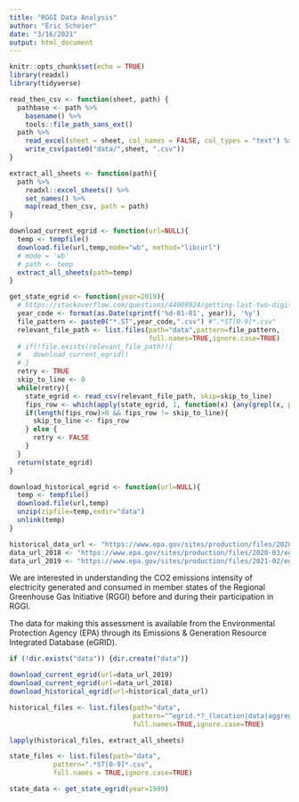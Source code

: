 ```yaml
---
title: "RGGI Data Analysis"
author: "Eric Scheier"
date: "3/16/2021"
output: html_document
---
```


```r
knitr::opts_chunk$set(echo = TRUE)
library(readxl)
library(tidyverse)
```

```r
read_then_csv <- function(sheet, path) {
  pathbase <- path %>%
    basename() %>%
    tools::file_path_sans_ext()
  path %>%
    read_excel(sheet = sheet, col_names = FALSE, col_types = "text") %>% 
    write_csv(paste0("data/",sheet, ".csv"))
}

extract_all_sheets <- function(path){
  path %>%
    readxl::excel_sheets() %>%
    set_names() %>% 
    map(read_then_csv, path = path)
}

download_current_egrid <- function(url=NULL){
  temp <- tempfile()
  download.file(url,temp,mode="wb", method="libcurl")
  # mode = 'wb'
  # path <- temp
  extract_all_sheets(path=temp)
}

get_state_egrid <- function(year=2019){
  # https://stackoverflow.com/questions/44009924/getting-last-two-digits-from-numeric-in-r
  year_code <- format(as.Date(sprintf('%d-01-01', year)), '%y')
  file_pattern <- paste0("*.ST",year_code,".csv") #".*ST[0-9]*.csv"
  relevant_file_path <- list.files(path="data",pattern=file_pattern,
                                   full.names=TRUE,ignore.case=TRUE)
  # if(!file.exists(relevant_file_path)){
  #   download_current_egrid()
  # }
  retry <- TRUE
  skip_to_line <- 0
  while(retry){
    state_egrid <- read_csv(relevant_file_path, skip=skip_to_line)
    fips_row <- which(apply(state_egrid, 1, function(x) {any(grepl(x, pattern = "FIPS")) }))
    if(length(fips_row)>0 && fips_row != skip_to_line){
      skip_to_line <- fips_row
    } else {
      retry <- FALSE
    }
  }
  return(state_egrid)
}

download_historical_egrid <- function(url=NULL){
  temp <- tempfile()
  download.file(url,temp)
  unzip(zipfile=temp,exdir="data")
  unlink(temp)
}
```

```r
historical_data_url <- "https://www.epa.gov/sites/production/files/2020-01/egrid2018_historical_files_since_1996.zip"
data_url_2018 <- "https://www.epa.gov/sites/production/files/2020-03/egrid2018_data_v2.xlsx"
data_url_2019 <- "https://www.epa.gov/sites/production/files/2021-02/egrid2019_data.xlsx"
```

We are interested in understanding the CO2 emissions intensity of electricity generated and consumed in member states of the Regional Greenhouse Gas Initiative (RGGI) before and during their participation in RGGI.

The data for making this assessment is available from the Environmental Protection Agency (EPA) through its Emissions & Generation Resource Integrated Database (eGRID).

```r
if (!dir.exists("data")) {dir.create("data")}

download_current_egrid(url=data_url_2019)
download_current_egrid(url=data_url_2018)
download_historical_egrid(url=historical_data_url)
```

```r
historical_files <- list.files(path="data",
                               pattern="^egrid.*?_(location|data|aggregation)(|_v2)\\.xls",
                               full.names=TRUE,ignore.case=TRUE)

lapply(historical_files, extract_all_sheets)
```

```r
state_files <- list.files(path="data",
           pattern=".*ST[0-9]*.csv",
           full.names = TRUE,ignore.case=TRUE)
```

```r
state_data <- get_state_egrid(year=1999)
```

